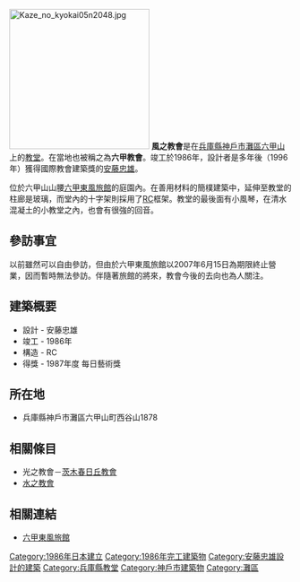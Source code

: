 {{Japanese|japanese=風の教会|kana=かぜのきょうかい|romaji=kazenokyoukai}}
[[File:Kaze_no_kyokai05n2048.jpg|250px]]
<!-- 檔案不存在 [[File:Kaze_no_kyokai01.jpg|250px]] -->
'''風之教會'''是在[[兵庫縣|兵庫縣]][[神戶市|神戶市]][[灘區|灘區]][[六甲山|六甲山]]上的[[教堂|教堂]]。在當地也被稱之為'''六甲教會'''。竣工於1986年，設計者是多年後（1996年）獲得國際教會建築獎的[[安藤忠雄|安藤忠雄]]。

位於六甲山山腰[[六甲東風旅館|六甲東風旅館]]的庭園內。在善用材料的簡樸建築中，延伸至教堂的柱廊是玻璃，而堂內的十字架則採用了[[鋼筋混凝土|RC]]框架。教堂的最後面有小風琴，在清水混凝土的小教堂之內，也會有很強的回音。

== 參訪事宜 ==
{{更新|time=2019-07-03T08:34:16+00:00}}
以前雖然可以自由參訪，但由於六甲東風旅館以2007年6月15日為期限終止營業，因而暫時無法參訪。伴隨著旅館的將來，教會今後的去向也為人關注。

== 建築概要 ==
* 設計 - 安藤忠雄
* 竣工 - 1986年
* 構造 - RC
* 得獎 - 1987年度 每日藝術獎

== 所在地 ==
* 兵庫縣神戶市灘區六甲山町西谷山1878

== 相關條目 ==
* 光之教會－[[茨木春日丘教會|茨木春日丘教會]]
* [[水之教會|水之教會]]

== 相關連結 ==
* [https://web.archive.org/web/20071015033914/http://www.roh.co.jp/ 六甲東風旅館]

{{coord|34|45|23|N|135|14|44|E|region:JP-28|display=title}}

{{Religion-buil-stub}}

{{DEFAULTSORT:Kaze no Kyoukai}}
[[Category:1986年日本建立|Category:1986年日本建立]]
[[Category:1986年完工建築物|Category:1986年完工建築物]]
[[Category:安藤忠雄設計的建築|Category:安藤忠雄設計的建築]]
[[Category:兵庫縣教堂|Category:兵庫縣教堂]]
[[Category:神戶市建築物|Category:神戶市建築物]]
[[Category:灘區|Category:灘區]]